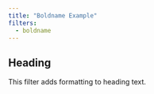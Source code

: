 ```yaml
---
title: "Boldname Example"
filters:
  - boldname
---
```


## Heading

This filter adds formatting to heading text.



